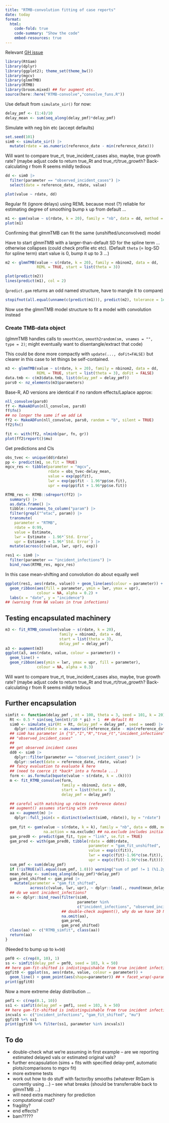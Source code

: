 ```yaml
---
title: "RTMB-convolution fitting of case reports"
date: today
format:
  html:
    code-fold: true
    code-summary: "Show the code"
    embed-resources: true
---
```


Relevant [GH issue](https://github.com/CDCgov/cfa-gam-rt/issues/88)

```r
library(RtGam)
library(dplyr)
library(ggplot2); theme_set(theme_bw())
library(mgcv)
library(glmmTMB)
library(RTMB)
library(broom.mixed) ## for augment etc.
source(here::here("RTMB-convolve","convolve_funs.R"))
```


Use default from `simulate_sir()` for now:

```r
delay_pmf <- (1:4)/10
delay_mean <- sum(seq_along(delay_pmf)*delay_pmf)
```

Simulate with neg bin etc (accept defaults)
```r
set.seed(101)
sim0 <- simulate_sir() |>
  mutate(rdate = as.numeric(reference_date - min(reference_date)))
```

Will want to compare true_rt, true_incident_cases
also, maybe, true growth rate? (maybe adjust code to
return true_Rt and true_rt/true_growth? Back-calculating
r from R seems mildly tedious

```r
dd <- sim0 |>
  filter(parameter == "observed_incident_cases") |>
  select(date = reference_date, rdate, value)
```

```r
plot(value ~ rdate, dd)
```

Regular fit (ignore delays)
using REML because most (?) reliable for estimating degree of smoothing
bump `k` up from default ...


```r
m1 <- gam(value ~ s(rdate, k = 20), family = "nb", data = dd, method = "REML")
plot(m1)
```

Confirming that glmmTMB can fit the same (unshifted/unconvolved) model

Have to start glmmTMB with a larger-than-default SD for the spline
term ... otherwise collapses (could check profile etc etc). (Default `theta` (= log-SD for spline term)
start value is 0, bump it up to 3 ...)

```r
m2 <- glmmTMB(value ~ s(rdate, k = 20), family = nbinom2, data = dd,
              REML = TRUE, start = list(theta = 3))
```


```r
plot(predict(m2))
lines(predict(m1), col = 2)
```

(`predict.gam` returns an odd named structure, have to mangle it to compare)
```r
stopifnot(all.equal(unname(c(predict(m1))), predict(m2), tolerance = 1e-6))
```

Now use the glmmTMB model structure to fit a model with convolution instead

### Create TMB-data object

(glmmTMB handles calls to `smoothCon`, `smooth2random(sm, vnames = "", type = 2)`;
might eventually want to disentangle/extract that code)

This could be done more compactly with `update(..., doFit=FALSE)` but clearer in 
this case to let things be self-contained.

```r
m3 <- glmmTMB(value ~ s(rdate, k = 20), family = nbinom2, data = dd,
              REML = TRUE, start = list(theta = 3), doFit = FALSE)
data.tmb <- c(m3$data.tmb, list(delay_pmf = delay_pmf))
pars0 <- nz_elements(m3$parameters)
```

Base-R, AD versions are identical if no random effects/Laplace approx:

```r
nll_convolve(pars0)
ff <- MakeADFun(nll_convolve, pars0)
ff$fn()
## no longer the same if we add LA
ff2 <- MakeADFun(nll_convolve, pars0, random = "b", silent = TRUE)
ff2$fn()
```

```r
fit <- with(ff2, nlminb(par, fn, gr))
plot(ff2$report()$mu)
```

Get predictions and CIs

```r
obs_tvec <- unique(dd$rdate)
pp <- predict(m1, se.fit = TRUE)
mgcv_res <- tibble(parameter = "mgcv",
                   rdate = obs_tvec-delay_mean,
                   value = exp(pp$fit),
                   lwr = exp(pp$fit - 1.96*pp$se.fit),
                   upr = exp(pp$fit + 1.96*pp$se.fit))

RTMB_res <- RTMB::sdreport(ff2) |>
  summary() |>
  as.data.frame() |>
  tibble::rownames_to_column("param") |>
  filter(grepl("^etac", param)) |>
  transmute(
    parameter = "RTMB",
    rdate = 0:99,
    value = Estimate,
    lwr = Estimate - 1.96*`Std. Error`,
    upr = Estimate + 1.96*`Std. Error`) |>
  mutate(across(c(value, lwr, upr), exp))

res1 <- sim0 |>
  filter(parameter == "incident_infections") |>
  bind_rows(RTMB_res, mgcv_res)
```

In this case mean-shifting and convolution do about equally well

```r
ggplot(res1, aes(rdate, value)) + geom_line(aes(colour = parameter)) +
  geom_ribbon(aes(fill = parameter, ymin = lwr, ymax = upr),
              colour = NA, alpha = 0.2) +
  labs(x = "date", y = "incidence")
## (warning from NA values in true infections)
```

## Testing encapsulated machinery

```r
m3 <- fit_RTMB_convolve(value ~ s(rdate, k = 20),
                        family = nbinom2, data = dd,
                        start = list(theta = 3),
                        delay_pmf = delay_pmf)
a3 <- augment(m3)
ggplot(a3, aes(rdate, value, colour = parameter)) +
  geom_line() +
  geom_ribbon(aes(ymin = lwr, ymax = upr, fill = parameter),
              colour = NA, alpha = 0.3)
```

Will want to compare true_rt, true_incident_cases
also, maybe, true growth rate? (maybe adjust code to
return true_Rt and true_rt/true_growth? Back-calculating
r from R seems mildly tedious

## Further encapsulation

```r
simfit <- function(delay_pmf , nt = 100, theta = 3, seed = 101, k = 20) {
  Rt <- 0.5 * sin(seq_len(nt)/10 * pi) + 1  ## default Rt
  sim0 <- simulate_sir(Rt = Rt, delay_pmf = delay_pmf, seed = seed) |>
    dplyr::mutate(rdate = as.numeric(reference_date - min(reference_date)))
  ## sim0 has parameter in {"S","I","R","true_rt","incident_infections","true_incident_cases",
  ## "observed_incident_cases"
  ##
  ## get observed incident cases
  dd0 <- sim0 |>
    dplyr::filter(parameter == "observed_incident_cases") |>
    dplyr::select(date = reference_date, rdate, value)
  ## fancy evaluation to evaluate k here
  ## (need to coerce it *back* into a formula ...)
  form <- as.formula(bquote(value ~ s(rdate, k = .(k))))
  m <- fit_RTMB_convolve(form,
                         family = nbinom2, data = dd0,
                         start = list(theta = 3),
                         delay_pmf = delay_pmf)

  ## careful with matching up rdates (reference dates)
  ## augment() assumes starting with zero
  aa <- augment(m) |>
    dplyr::full_join(x = distinct(select(sim0, rdate)), by = "rdate")
  
  gam_fit <- gam(value ~ s(rdate, k = k), family = "nb", data = dd0, method = "REML",
                 na.action = na.exclude) ## na.exclude includes initial rdates
  gam_pred0 <- predict(gam_fit, type = "link", se.fit = TRUE)
  gam_pred <- with(gam_pred0, tibble(rdate = dd0$rdate,
                                     parameter = "gam_fit_unshifted",
                                     value = exp(c(fit)),
                                     lwr = exp(c(fit)-1.96*c(se.fit)),
                                     upr = exp(c(fit)-1.96*c(se.fit))))
  sum_pmf <- sum(delay_pmf)
  if (!isTRUE(all.equal(sum_pmf, 1.0))) warning("sum of pmf != 1 (%1.2g)", sum_pmf)
  mean_delay <- sum(seq_along(delay_pmf)*delay_pmf)
  gam_pred_shifted <- gam_pred |>
    mutate(parameter = "gam_fit_shifted",
           across(c(value, lwr, upr), ~ dplyr::lead(., round(mean_delay), default = NA)))
  ## do we want incident_infections?
  aa <- dplyr::bind_rows(filter(sim0,
                                parameter %in%
                                c("incident_infections", "observed_incident_cases", "true_incident_cases")),
                         ## double-check augment(), why do we have 10 NA rows at the end?
                         na.omit(aa),
                         gam_pred,
                         gam_pred_shifted)
  class(aa) <- c("RTMB_simfit", class(aa))
  return(aa)
}
```

(Needed to bump up to `k=50`)
```r
pmf0 <- c(rep(0, 10), 1)
ss <- simfit(delay_pmf = pmf0, seed = 103, k = 50)
## here gam-fit-shifted is indistinguishable from true incident infections
ggfit0 <- ggplot(ss, aes(rdate, value, colour = parameter)) +
  geom_line() + geom_point(aes(shape=parameter)) ## + facet_wrap(~parameter)
print(ggfit0)
```

Now a more extreme delay distribution ...
```r
pmf1 <- c(rep(0.1, 10))
ss1 <- simfit(delay_pmf = pmf1, seed = 103, k = 50)
## here gam-fit-shifted is indistinguishable from true incident infections
incvals <- c("incident_infections", "gam_fit_shifted", "mu")
ggfit0 %+% ss1
print(ggfit0 %+% filter(ss1, parameter %in% incvals))
```

## To do 

* double-check what we're assuming in first example -- are we reporting estimated delayed vals or estimated original vals?
* further encapsulation (sims + fits with specified delay-pmf, automatic plots/comparisons to mgcv fit)
* more extreme tests
* work out how to do stuff with factor/by smooths (whatever RtGam is currently using ...) -- see what breaks (should be transferrable back to glmmTMB ...)
* will need extra machinery for prediction
* computational cost?
* fragility?
* end effects?
* bam?????
